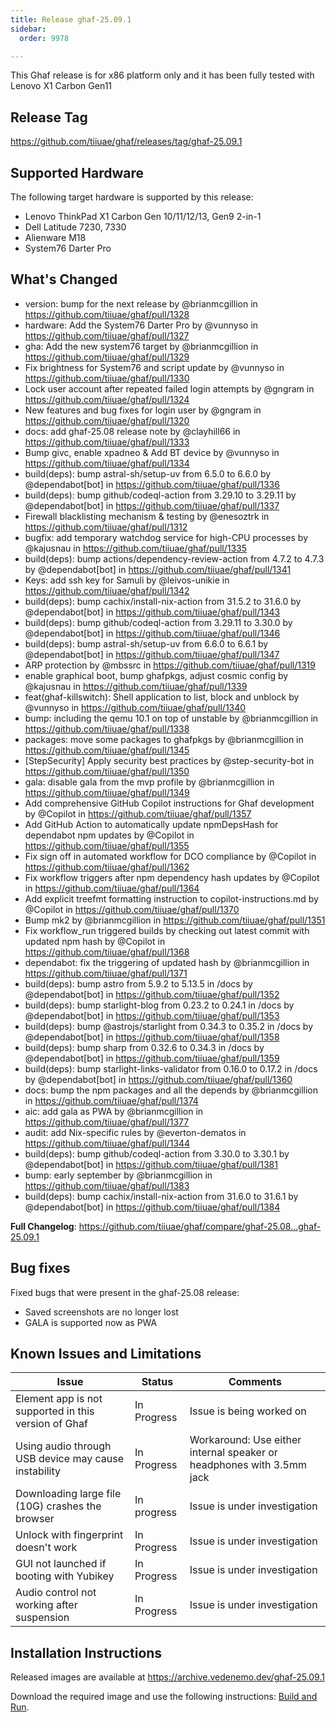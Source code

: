 ```yaml
---
title: Release ghaf-25.09.1
sidebar:
  order: 9978

---
```


This Ghaf release is for x86 platform only and it has been fully tested with Lenovo X1 Carbon Gen11

## Release Tag

https://github.com/tiiuae/ghaf/releases/tag/ghaf-25.09.1

## Supported Hardware

The following target hardware is supported by this release:

- Lenovo ThinkPad X1 Carbon Gen 10/11/12/13, Gen9 2-in-1
- Dell Latitude 7230, 7330
- Alienware M18
- System76 Darter Pro

## What's Changed

* version: bump for the next release by @brianmcgillion in https://github.com/tiiuae/ghaf/pull/1328
* hardware: Add the System76 Darter Pro by @vunnyso in https://github.com/tiiuae/ghaf/pull/1327
* gha: Add the new system76 target by @brianmcgillion in https://github.com/tiiuae/ghaf/pull/1329
* Fix brightness for System76 and script update by @vunnyso in https://github.com/tiiuae/ghaf/pull/1330
* Lock user account after repeated failed login attempts by @gngram in https://github.com/tiiuae/ghaf/pull/1324
* New features and bug fixes for login user by @gngram in https://github.com/tiiuae/ghaf/pull/1320
* docs: add ghaf-25.08 release note by @clayhill66 in https://github.com/tiiuae/ghaf/pull/1333
* Bump givc, enable xpadneo & Add BT device by @vunnyso in https://github.com/tiiuae/ghaf/pull/1334
* build(deps): bump astral-sh/setup-uv from 6.5.0 to 6.6.0 by @dependabot[bot] in https://github.com/tiiuae/ghaf/pull/1336
* build(deps): bump github/codeql-action from 3.29.10 to 3.29.11 by @dependabot[bot] in https://github.com/tiiuae/ghaf/pull/1337
* Firewall blacklisting mechanism & testing by @enesoztrk in https://github.com/tiiuae/ghaf/pull/1312
* bugfix: add temporary watchdog service for high-CPU processes by @kajusnau in https://github.com/tiiuae/ghaf/pull/1335
* build(deps): bump actions/dependency-review-action from 4.7.2 to 4.7.3 by @dependabot[bot] in https://github.com/tiiuae/ghaf/pull/1341
* Keys: add ssh key for Samuli by @leivos-unikie in https://github.com/tiiuae/ghaf/pull/1342
* build(deps): bump cachix/install-nix-action from 31.5.2 to 31.6.0 by @dependabot[bot] in https://github.com/tiiuae/ghaf/pull/1343
* build(deps): bump github/codeql-action from 3.29.11 to 3.30.0 by @dependabot[bot] in https://github.com/tiiuae/ghaf/pull/1346
* build(deps): bump astral-sh/setup-uv from 6.6.0 to 6.6.1 by @dependabot[bot] in https://github.com/tiiuae/ghaf/pull/1347
* ARP protection by @mbssrc in https://github.com/tiiuae/ghaf/pull/1319
* enable graphical boot, bump ghafpkgs, adjust cosmic config by @kajusnau in https://github.com/tiiuae/ghaf/pull/1339
* feat(ghaf-killswitch): Shell application to list, block and unblock by @vunnyso in https://github.com/tiiuae/ghaf/pull/1340
* bump: including the qemu 10.1 on top of unstable by @brianmcgillion in https://github.com/tiiuae/ghaf/pull/1338
* packages: move some packages to ghafpkgs by @brianmcgillion in https://github.com/tiiuae/ghaf/pull/1345
* [StepSecurity] Apply security best practices by @step-security-bot in https://github.com/tiiuae/ghaf/pull/1350
* gala: disable gala from the mvp profile by @brianmcgillion in https://github.com/tiiuae/ghaf/pull/1349
* Add comprehensive GitHub Copilot instructions for Ghaf development by @Copilot in https://github.com/tiiuae/ghaf/pull/1357
* Add GitHub Action to automatically update npmDepsHash for dependabot npm updates by @Copilot in https://github.com/tiiuae/ghaf/pull/1355
* Fix sign off in automated workflow for DCO compliance by @Copilot in https://github.com/tiiuae/ghaf/pull/1362
* Fix workflow triggers after npm dependency hash updates by @Copilot in https://github.com/tiiuae/ghaf/pull/1364
* Add explicit treefmt formatting instruction to copilot-instructions.md by @Copilot in https://github.com/tiiuae/ghaf/pull/1370
* Bump mk2 by @brianmcgillion in https://github.com/tiiuae/ghaf/pull/1351
* Fix workflow_run triggered builds by checking out latest commit with updated npm hash by @Copilot in https://github.com/tiiuae/ghaf/pull/1368
* dependabot: fix the triggering of updated hash by @brianmcgillion in https://github.com/tiiuae/ghaf/pull/1371
* build(deps): bump astro from 5.9.2 to 5.13.5 in /docs by @dependabot[bot] in https://github.com/tiiuae/ghaf/pull/1352
* build(deps): bump starlight-blog from 0.23.2 to 0.24.1 in /docs by @dependabot[bot] in https://github.com/tiiuae/ghaf/pull/1353
* build(deps): bump @astrojs/starlight from 0.34.3 to 0.35.2 in /docs by @dependabot[bot] in https://github.com/tiiuae/ghaf/pull/1358
* build(deps): bump sharp from 0.32.6 to 0.34.3 in /docs by @dependabot[bot] in https://github.com/tiiuae/ghaf/pull/1359
* build(deps): bump starlight-links-validator from 0.16.0 to 0.17.2 in /docs by @dependabot[bot] in https://github.com/tiiuae/ghaf/pull/1360
* docs: bump the npm packages and all the depends by @brianmcgillion in https://github.com/tiiuae/ghaf/pull/1374
* aic: add gala as PWA by @brianmcgillion in https://github.com/tiiuae/ghaf/pull/1377
* audit: add Nix-specific rules by @everton-dematos in https://github.com/tiiuae/ghaf/pull/1344
* build(deps): bump github/codeql-action from 3.30.0 to 3.30.1 by @dependabot[bot] in https://github.com/tiiuae/ghaf/pull/1381
* bump: early september by @brianmcgillion in https://github.com/tiiuae/ghaf/pull/1383
* build(deps): bump cachix/install-nix-action from 31.6.0 to 31.6.1 by @dependabot[bot] in https://github.com/tiiuae/ghaf/pull/1384


**Full Changelog**: https://github.com/tiiuae/ghaf/compare/ghaf-25.08...ghaf-25.09.1

## Bug fixes

Fixed bugs that were present in the ghaf-25.08 release:

*  Saved screenshots are no longer lost
*  GALA is supported now as PWA

## Known Issues and Limitations

| Issue                                                                                                     | Status      | Comments                                                                   |
| --------------------------------------------------------------------------------------------------------- | ----------- | -------------------------------------------------------------------------- |
| Element app is not supported in this version of Ghaf                                                      | In Progress  | Issue is being worked on                                                                       |                                                                                           |             |                                                                            |
| Using audio through USB device may cause instability | In Progress | Workaround: Use either internal speaker or headphones with 3.5mm jack|
| Downloading large file (10G) crashes the browser                                                          | In progress | Issue is under investigation                                               |
| Unlock with fingerprint doesn't work                            | In Progress                                                       | Issue is under investigation|
| GUI not launched if booting with Yubikey | In Progress | Issue is under investigation |
| Audio control not working after suspension | In Progress | Issue is under investigation |

## Installation Instructions

Released images are available at https://archive.vedenemo.dev/ghaf-25.09.1

Download the required image and use the following instructions: [Build and Run](/ghaf/dev/ref/build_and_run).
